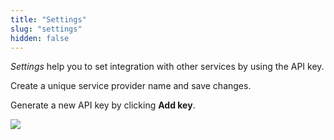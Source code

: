 ```yaml
---
title: "Settings"
slug: "settings"
hidden: false
---
```


*Settings* help you to set integration with other services by using the API key.

Create a unique service provider name and save changes.

Generate a new API key by clicking **Add key**.

<Frame>
  <img class="image-center"  src="/_assets/voice-gateway/VG-webapp-settings.png" style={{ width: 'auto' }} />
</Frame>

